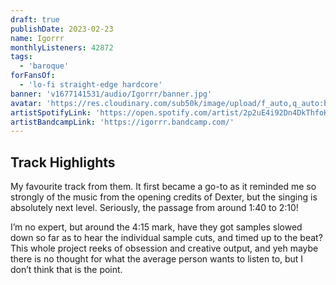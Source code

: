 ```yaml
---
draft: true
publishDate: 2023-02-23
name: Igorrr
monthlyListeners: 42872
tags:
  - 'baroque'
forFansOf:
  - 'lo-fi straight-edge hardcore'
banner: 'v1677141531/audio/Igorrr/banner.jpg'
avatar: 'https://res.cloudinary.com/sub50k/image/upload/f_auto,q_auto:best/v1677141845/audio/Igorrr/avatar.jpg'
artistSpotifyLink: 'https://open.spotify.com/artist/2p2uE4i92Dn4DkThfoKIB9?si=Ipsf5__zSuiWk31qV1W8UA'
artistBandcampLink: 'https://igorrr.bandcamp.com/'
---
```



## Track Highlights

<AudioTitle
	client:only="react"
	startFromInSeconds={106}
	durationInSeconds={36}
	cloudinaryPath="v1677142875/audio/Igorrr/probleme.m4a"
	trackName="Problème d'émotion"
	spotifyLink="https://open.spotify.com/track/6fcCbjJDY2nJBXZccXGMi5?si=896625d9072d42c2"
/>
My favourite track from them. It first became a go-to as it reminded me so strongly
of the music from the opening credits of Dexter, but the singing is absolutely next
level. Seriously, the passage from around 1:40 to 2:10!

I’m no expert, but around the 4:15 mark, have they got samples slowed down so
far as to hear the individual sample cuts, and timed up to the beat? This whole
project reeks of obsession and creative output, and yeh maybe there is no
thought for what the average person wants to listen to, but I don’t think that
is the point.
